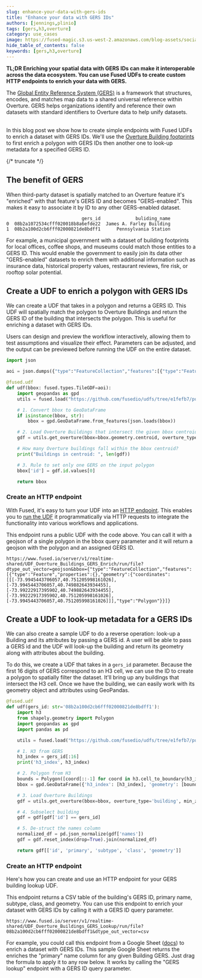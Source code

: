 ```yaml
---
slug: enhance-your-data-with-gers-ids
title: "Enhance your data with GERS IDs"
authors: [jennings,plinio]
tags: [gers,h3,overture]
category: use_cases
image: https://fused-magic.s3.us-west-2.amazonaws.com/blog-assets/social_jennings2.png
hide_table_of_contents: false
keywords: [gers,h3,overture]
---
```



**TL;DR Enriching your spatial data with GERS IDs can make it interoperable across the data ecosystem. You can use Fused UDFs to create custom HTTP endpoints to enrich your data with GERS.**

The [Global Entity Reference System (GERS)](https://docs.overturemaps.org/gers/) is a framework that structures, encodes, and matches map data to a shared universal reference within Overture. GERS helps organizations identify and reference their own datasets with standard identifiers to Overture data to help unify datasets.


<LazyReactPlayer playsinline={true} className="video__player" playing={true} muted={true} controls height="100%" url="https://fused-magic.s3.us-west-2.amazonaws.com/blog-assets/gers_sheets.mp4" width="100%" />

\
In this blog post we show how to create simple endpoints with Fused UDFs to enrich a dataset with GERS IDs. We'll use the [Overture Building footprints](https://docs.overturemaps.org/guides/buildings/#14/32.58453/-117.05154/0/60) to first enrich a polygon with GERS IDs then another one to look-up metadata for a specified GERS ID.



{/* truncate */}

## The benefit of GERS

When third-party dataset is spatially matched to an Overture feature it's "enriched" with that feature's GERS ID and becomes "GERS-enabled". This makes it easy to associate it by ID to any other GERS-enabled dataset.

```
                            gers_id             buliding_name
0  08b2a1072534cfff020018b8a6efde22  James A. Farley Building
1  08b2a100d2cb6fff02000821de8bdff1      Pennsylvania Station
```

For example, a municipal government with a dataset of building footprints for local offices, coffee shops, and museums could match those entities to a GERS ID. This would enable the government to easily join its data other "GERS-enabled" datasets to enrich them with additional information such as insurance data, historical property values, restaurant reviews, fire risk, or rooftop solar potential.



## Create a UDF to enrich a polygon with GERS IDs


We can create a UDF that takes in a polygon and returns a GERS ID. This UDF will spatially match the polygon to Overture Buildings and return the GERS ID of the building that intersects the polygon. This is useful for enriching a dataset with GERS IDs.

Users can design and preview the workflow interactively, allowing them to test assumptions and visualize their effect. Parameters can be adjusted, and the output can be previewed before running the UDF on the entire dataset.


```python showLineNumbers
import json

aoi = json.dumps({"type":"FeatureCollection","features":[{"type":"Feature","properties":{},"geometry":{"coordinates":[[[-73.9945443706057,40.751205998161026],[-73.9945443706057,40.749882643934455],[-73.99222917395902,40.749882643934455],[-73.99222917395902,40.751205998161026],[-73.9945443706057,40.751205998161026]]],"type":"Polygon"}}]})

@fused.udf
def udf(bbox: fused.types.TileGDF=aoi):
    import geopandas as gpd
    utils = fused.load("https://github.com/fusedio/udfs/tree/e1fefb7/public/Overture_Maps_Example/").utils

    # 1. Convert bbox to GeoDataFrame
    if isinstance(bbox, str):
        bbox = gpd.GeoDataFrame.from_features(json.loads(bbox))

    # 2. Load Overture Buildings that intersect the given bbox centroid
    gdf = utils.get_overture(bbox=bbox.geometry.centroid, overture_type='building', min_zoom=10)

    # How many Overture buildings fall within the bbox centroid?
    print("Buildings in centroid: ", len(gdf))

    # 3. Rule to set only one GERS on the input polygon
    bbox['id'] = gdf.id.values[0]

    return bbox
```

### Create an HTTP endpoint

With Fused, it's easy to turn your UDF into an [HTTP endpoint](/workbench/udf-builder/code-editor/#share-snippets). This enables you to [run the UDF](/core-concepts/run-udfs/run-small-udfs/#http-requests) it programmatically via HTTP requests to integrate the functionality into various workflows and applications.

This endpoint runs a public UDF with the code above. You can call it with a geojson of a single polygon in the bbox query parameter and it will return a geojson with the polygon and an assigned GERS ID.

```
https://www.fused.io/server/v1/realtime-shared/UDF_Overture_Buildings_GERS_Enrich/run/file?dtype_out_vector=geojson&bbox={"type":"FeatureCollection","features":[{"type":"Feature","properties":{},"geometry":{"coordinates":[[[-73.9945443706057,40.751205998161026],[-73.9945443706057,40.749882643934455],[-73.99222917395902,40.749882643934455],[-73.99222917395902,40.751205998161026],[-73.9945443706057,40.751205998161026]]],"type":"Polygon"}}]}
```


## Create a UDF to look-up metadata for a GERS IDs

We can also create a sample UDF to do a reverse operation: look-up a Building and its attributes by passing a GERS id. A user will be able to pass a GERS id and the UDF will look-up the building and return its geometry along with attributes about the building.

To do this, we create a UDF that takes in a `gers_id` parameter. Because the first 16 digits of GERS correspond to an H3 cell, we can use the ID to create a polygon to spatially filter the dataset. It'll bring up any buildings that intersect the H3 cell. Once we have the building, we can easily work with its geometry object and attributes using GeoPandas.

```python showLineNumbers
@fused.udf
def udf(gers_id: str='08b2a100d2cb6fff02000821de8bdff1'):
    import h3
    from shapely.geometry import Polygon
    import geopandas as gpd
    import pandas as pd

    utils = fused.load("https://github.com/fusedio/udfs/tree/e1fefb7/public/Overture_Maps_Example/").utils

    # 1. H3 from GERS
    h3_index = gers_id[:16]
    print('h3_index', h3_index)

    # 2. Polygon from H3
    bounds = Polygon([coord[::-1] for coord in h3.cell_to_boundary(h3_index)])
    bbox = gpd.GeoDataFrame({'h3_index': [h3_index], 'geometry': [bounds]})

    # 3. Load Overture Buildings
    gdf = utils.get_overture(bbox=bbox, overture_type='building', min_zoom=10)

    # 4. Subselect building
    gdf = gdf[gdf['id'] == gers_id]

    # 5. De-struct the names column
    normalized_df = pd.json_normalize(gdf['names'])
    gdf = gdf.reset_index(drop=True).join(normalized_df)

    return gdf[['id', 'primary', 'subtype', 'class', 'geometry']]
```


### Create an HTTP endpoint

Here's how you can create and use an HTTP endpoint for your GERS building lookup UDF.


This endpoint returns a CSV table of the building's GERS ID, primary name, subtype, class, and geometry. You can use this endpoint to enrich your dataset with GERS IDs by calling it with a GERS ID query parameter.

```
https://www.fused.io/server/v1/realtime-shared/UDF_Overture_Buildings_GERS_Lookup/run/file?08b2a100d2cb6fff02000821de8bdff1&dtype_out_vector=csv
```

For example, you could call this endpoint from a Google Sheet ([docs](https://docs.fused.io/user-guide/out/googlesheets/)) to enrich a dataset with GERS IDs. This sample Google Sheet returns the enriches the "primary" name column for any given Building GERS. Just drag the formula to apply it to any row below. It works by calling the "GERS lookup" endpoint with a GERS ID query parameter.
